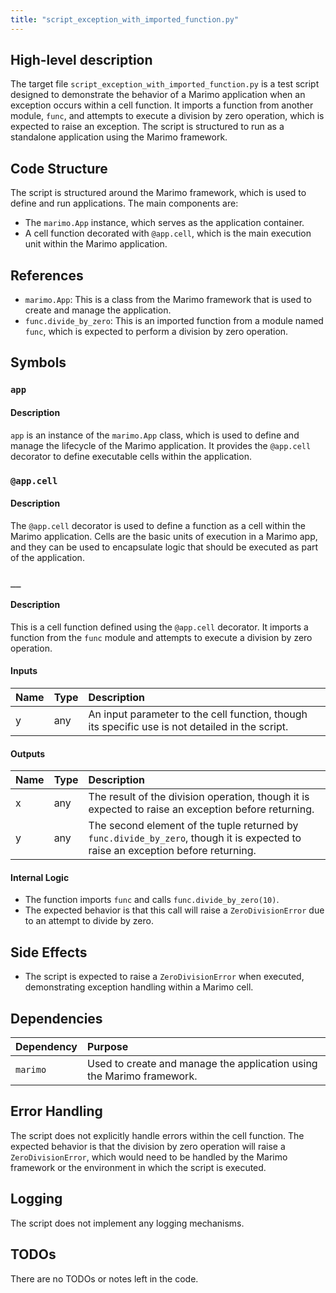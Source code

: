 ```yaml
---
title: "script_exception_with_imported_function.py"
---
```


## High-level description

The target file `script_exception_with_imported_function.py` is a test script designed to demonstrate the behavior of a Marimo application when an exception occurs within a cell function. It imports a function from another module, `func`, and attempts to execute a division by zero operation, which is expected to raise an exception. The script is structured to run as a standalone application using the Marimo framework.

## Code Structure

The script is structured around the Marimo framework, which is used to define and run applications. The main components are:
- The `marimo.App` instance, which serves as the application container.
- A cell function decorated with `@app.cell`, which is the main execution unit within the Marimo application.

## References

- `marimo.App`: This is a class from the Marimo framework that is used to create and manage the application.
- `func.divide_by_zero`: This is an imported function from a module named `func`, which is expected to perform a division by zero operation.

## Symbols

### `app`
#### Description
`app` is an instance of the `marimo.App` class, which is used to define and manage the lifecycle of the Marimo application. It provides the `@app.cell` decorator to define executable cells within the application.

### `@app.cell`
#### Description
The `@app.cell` decorator is used to define a function as a cell within the Marimo application. Cells are the basic units of execution in a Marimo app, and they can be used to encapsulate logic that should be executed as part of the application.

### `__`
#### Description
This is a cell function defined using the `@app.cell` decorator. It imports a function from the `func` module and attempts to execute a division by zero operation.

#### Inputs
| Name | Type | Description |
|:-----|:-----|:------------|
| y | any | An input parameter to the cell function, though its specific use is not detailed in the script. |

#### Outputs
| Name | Type | Description |
|:-----|:-----|:------------|
| x | any | The result of the division operation, though it is expected to raise an exception before returning. |
| y | any | The second element of the tuple returned by `func.divide_by_zero`, though it is expected to raise an exception before returning. |

#### Internal Logic
- The function imports `func` and calls `func.divide_by_zero(10)`.
- The expected behavior is that this call will raise a `ZeroDivisionError` due to an attempt to divide by zero.

## Side Effects
- The script is expected to raise a `ZeroDivisionError` when executed, demonstrating exception handling within a Marimo cell.

## Dependencies

| Dependency | Purpose |
|:-----------|:--------|
| `marimo` | Used to create and manage the application using the Marimo framework. |

## Error Handling
The script does not explicitly handle errors within the cell function. The expected behavior is that the division by zero operation will raise a `ZeroDivisionError`, which would need to be handled by the Marimo framework or the environment in which the script is executed.

## Logging
The script does not implement any logging mechanisms.

## TODOs
There are no TODOs or notes left in the code.